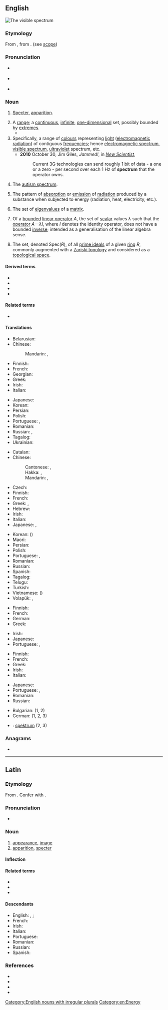 ==English==
[[File:Spectrum-sRGB-low.svg|right|thumb|The visible spectrum]]
{{wikipedia}}

===Etymology===
From {{etyl|la|en}} {{m|la|spectrum||appearance, image, apparition}}, from {{m|la|speciō||look at, view}}. (see [[scope]])

===Pronunciation===
* {{a|Canada|UK}} {{IPA|/ˈspektɹəm/|lang=en}}
* {{a|US}} {{IPA|/ˈspɛkt(ʃ)ɹəm/|lang=en}}
* {{rhymes|ɛktɹəm|lang=en}}

===Noun===
{{en-noun|spectra|spectrums}}

# {{lb|en|obsolete}} [[specter|Specter]], [[apparition]]. {{defdate|from early 17th c.}}
# A [[range]]; a [[continuous]], [[infinite]], [[one-dimensional]] set, possibly bounded by [[extremes]].
#* {{quote-journal|date=November 7, 2012|author=Matt Bai|title=Winning a Second Term, Obama Will Confront Familiar Headwinds|work=New York Times|url=http://www.nytimes.com/2012/11/07/us/politics/in-president-obamas-second-term-familiar-challenges.html?pagewanted=all&_r=0
|passage=As Mr. Obama prepared to take the oath, his approval rating touched a remarkable 70 percent in some polling — a reflection of good will across the political '''spectrum'''.}}
# Specifically, a range of [[colour]]s representing [[light]] ([[electromagnetic radiation]]) of contiguous [[frequency|frequencies]]; hence [[electromagnetic spectrum]], [[visible spectrum]], [[ultraviolet]] spectrum, etc. {{defdate|from later 17th c.}}
#* '''2010''' October 30, Jim Giles, ''Jammed!'', in ''[[w:New Scientist|New Scientist]]'',
#*: Current 3G technologies can send roughly 1 bit of data - a one or a zero - per second over each 1 Hz of '''spectrum''' that the operator owns.
# {{lb|en|psychology|education}} The [[autism spectrum]].
# {{lb|en|chemistry}} The pattern of [[absorption]] or [[emission]] of [[radiation]] produced by a substance when subjected to energy (radiation, heat, electricity, etc.).
# {{lb|en|mathematics|linear algebra}} The set of [[eigenvalue]]s of a [[matrix]].
# {{lb|en|mathematics|functional analysis}} Of a [[bounded]] [[linear operator]] ''A'', the set of [[scalar]] values λ such that the [[operator]] ''A—λI'', where ''I'' denotes the identity operator, does not have a bounded [[inverse]]; intended as a generalisation of the linear algebra sense.
# {{lb|en|abstract algebra|algebraic geometry}} The set, denoted Spec(''R''), of all [[prime ideal]]s of a given [[ring]] ''R'', commonly augmented with a [[Zariski topology]] and considered as a [[topological space]].

====Derived terms====
* {{l|en|light spectrum}}
* {{l|en|spectro-}}
* {{l|en|spectrum disorder}}
* {{l|en|political spectrum}}

====Related terms====
* {{l|en|spectral}}

====Translations====
{{trans-top|range}}
* Belarusian: {{t|be|спектр|m}}
* Chinese:
*: Mandarin: {{t+|cmn|範圍}}, {{t+|cmn|范围|tr=fànwéi}}
* Finnish: {{t+|fi|kirjo}}
* French: {{t+|fr|spectre|m}}
* Georgian: {{t|ka|სპექტრი}}
* Greek: {{t+|el|φάσμα|n}}
* Irish: {{t|ga|speictream|m}}
* Italian: {{t+|it|spettro}}
{{trans-mid}}
* Japanese: {{t+|ja|スペクトル|tr=supekutoru}}
* Korean: {{t+|ko|스펙트럼}}
* Persian: {{t+|fa|طیف|tr=teyf}}
* Polish: {{t+|pl|spektrum|n}}
* Portuguese: {{t+|pt|espectro|m}}, {{t|pt|espetro|m}}
* Romanian: {{t+|ro|spectru|n}}
* Russian: {{t+|ru|спектр|m}}, {{t+|ru|диапазо́н|m}}
* Tagalog: {{t+|tl|balangaw}}
* Ukrainian: {{t|uk|спектр|m}}
{{trans-bottom}}

{{trans-top|range of colors}}
* Catalan: {{t|ca|espectre|m}}
* Chinese:
*: Cantonese: {{t|yue|光譜}}, {{t|yue|光谱|tr=gwong1 pou2}}
*: Hakka: {{t|hak|光譜}}, {{t|hak|光谱|tr=kông-phú}}
*: Mandarin: {{t+|cmn|光譜}}, {{t+|cmn|光谱|tr=guāngpǔ}}
* Czech: {{t|cs|spektrum|n}}
* Finnish: {{t+|fi|kirjo}}
* French: {{t+|fr|spectre|m}}
* Greek: {{t+|el|φάσμα|n}}, {{t|el|φωτόφασμα|n}}
* Hebrew: {{t+|he|ספקטרום|tr=spéktrum}}
* Irish: {{t|ga|speictream|m}}
* Italian: {{t+|it|spettro}}
* Japanese: {{t+|ja|スペクトル|tr=supekutoru}}, {{t|ja|分光|tr=ぶんこう， bunkō}}
{{trans-mid}}
* Korean: {{t+|ko|분광}} ({{t+|ko|分光}})
* Maori: {{t|mi|tūāwhiorangi}}
* Persian: {{t+|fa|طیف|tr=teyf}}
* Polish: {{t+|pl|widmo|n}}
* Portuguese: {{t+|pt|espectro|m}}, {{t|pt|espetro|m}}
* Romanian: {{t+|ro|spectru|n}}
* Russian: {{t+|ru|спектр|m}}
* Spanish: {{t+|es|espectro|m}}
* Tagalog: {{t+|tl|balangaw}}
* Telugu: {{t+|te|వర్ణమాల}}
* Turkish: {{t+|tr|tayf}}
* Vietnamese: {{t+|vi|quang phổ}} ({{t|vi|光譜}})
* Volapük: {{t+|vo|späktrum}}, {{t|vo|kölaspäktrum}}
{{trans-bottom}}

{{trans-top|chemistry: a pattern of absorption or emission of radiation}}
* Finnish: {{t+|fi|spektri}}
* French: {{t+|fr|spectre|m}}
* German: {{t+|de|Spektrum|n}}
* Greek: {{t+|el|φάσμα|n}}
{{trans-mid}}
* Irish: {{t|ga|speictream|m}}
* Japanese: {{t+|ja|スペクトル|tr=supekutoru}}
* Portuguese: {{t+|pt|espectro|m}}, {{t|pt|espetro|m}}
{{trans-bottom}}

{{trans-top|linear algebra: set of scalar values}}
* Finnish: {{t+|fi|spektri}}
* French: {{t+|fr|spectre|m}}
* Greek: {{t+|el|φάσμα|n}}
* Irish: {{t|ga|speictream|m}}
* Italian: {{t+|it|spettro}}
{{trans-mid}}
* Japanese: {{t+|ja|スペクトル|tr=supekutoru}}
* Portuguese: {{t+|pt|espectro|m}}, {{t|pt|espetro|m}}
* Romanian: {{t+|ro|spectru|n}}
* Russian: {{t+|ru|спектр|m}}
{{trans-bottom}}

{{checktrans-top}}
* Bulgarian: {{t-check|bg|спекър|m|tr=spekăr}} (1, 2) <!-- missing "т"? -->
* German: {{t+check|de|Spektrum|n}} (1, 2, 3)
{{trans-mid}}
* {{ttbc|sv}}: [[spektrum]] {{g|n}} (2, 3)
{{trans-bottom}}

===Anagrams===
* {{anagrams|en|cepstrum|crumpets}}

[[Category:English nouns with irregular plurals]]
[[Category:en:Energy]]

----

==Latin==

===Etymology===
From {{suffix|specio|trum|alt1=spec(iō)|gloss1=look at, behold|lang=la}}. Confer with {{m|la|speculum}}.

===Pronunciation===
* {{la-IPA|spectrum}}

===Noun===
{{la-noun|spectrum|spectrī|n|second}}

# [[appearance]], [[image]]
# [[apparition]], [[specter]]

====Inflection====
{{la-decl-2nd-N|spectr}}

====Related terms====
* {{l|la|speciō}}
* {{l|la|spectiō}}
* {{l|la|spectō}}

====Descendants====
* English: {{l|en|spectre}}, {{l|en|specter}}; {{l|en|spectrum}}
* French: {{l|fr|spectre}}
* Irish: {{l|ga|speictream}}
* Italian: {{l|it|spettro}}
* Portuguese: {{l|pt|espectro}}
* Romanian: {{l|ro|spectru}}
* Russian: {{l|ru|спектр}}
* Spanish: {{l|es|espectro}}

===References===
* {{R:L&S}}
* {{R:Elementary Lewis}}
* {{R:du Cange}}
* {{R:Gaffiot}}